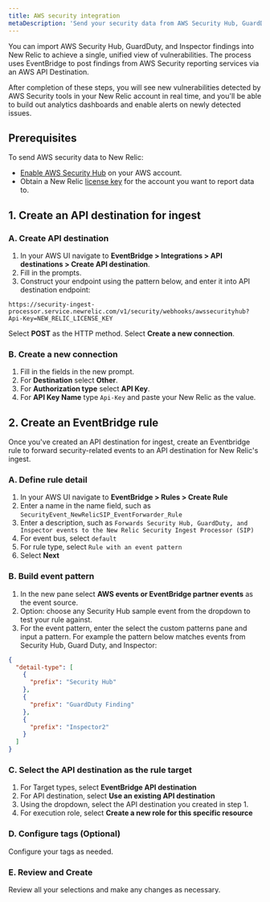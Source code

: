 ```yaml
---
title: AWS security integration
metaDescription: 'Send your security data from AWS Security Hub, GuardDuty, and inspector directly to New Relic.'
---
```

You can import AWS Security Hub, GuardDuty, and Inspector findings into New Relic to achieve a single, unified view of vulnerabilities. The process uses EventBridge to post findings from AWS Security reporting services via an AWS API Destination.

After completion of these steps, you will see new vulnerabilities detected by AWS Security tools in your New Relic account in real time, and you'll be able to build out analytics dashboards and enable alerts on newly detected issues.

## Prerequisites

To send AWS security data to New Relic:
- [Enable AWS Security Hub](https://docs.aws.amazon.com/securityhub/latest/userguide/securityhub-settingup.html) on your AWS account. 
- Obtain a New Relic [license key](/docs/accounts-partnerships/install-new-relic/account-setup/license-key) for the account you want to report data to.

## 1. Create an API destination for ingest

### A. Create API destination

1. In your AWS UI navigate to **EventBridge > Integrations > API destinations > Create API destination**.
2. Fill in the prompts.
3. Construct your endpoint using the pattern below, and enter it into API destination endpoint:

```
https://security-ingest-processor.service.newrelic.com/v1/security/webhooks/awssecurityhub?Api-Key=NEW_RELIC_LICENSE_KEY
```

Select **POST** as the HTTP method.
Select **Create a new connection**.

### B. Create a new connection
1. Fill in the fields in the new prompt.
2. For **Destination** select **Other**.
3. For **Authorization type** select **API Key**.
4. For **API Key Name** type `Api-Key` and paste your New Relic <InlinePopover type="licenseKey" /> as the value.

## 2. Create an EventBridge rule

Once you've created an API destination for ingest, create an Eventbridge rule to forward security-related events to an API destination for New Relic's ingest.

### A. Define rule detail

1. In your AWS UI navigate to **EventBridge > Rules > Create Rule**
2. Enter a name in the name field, such as `SecurityEvent_NewRelicSIP_EventForwarder_Rule`
3. Enter a description, such as `Forwards Security Hub, GuardDuty, and Inspector events to the New Relic Security Ingest Processor (SIP)`
4. For event bus, select `default`
5. For rule type, select `Rule with an event pattern`
6. Select **Next**

### B. Build event pattern

1. In the new pane select **AWS events or EventBridge partner events** as the event source.
2. Option: choose any Security Hub sample event from the dropdown to test your rule against. 
3. For the event pattern, enter the select the custom patterns pane and input a pattern. For example the pattern below matches events from Security Hub, Guard Duty, and Inspector:

```json
{
  "detail-type": [
    {
      "prefix": "Security Hub"
    },
    {
      "prefix": "GuardDuty Finding"
    },
    {
      "prefix": "Inspector2"
    }
  ]
}
```

### C. Select the API destination as the rule target

1. For Target types, select **EventBridge API destination**
2. For API destination, select **Use an existing API destination**
3. Using the dropdown, select the API destination you created in step 1.
4. For execution role, select **Create a new role for this specific resource**

### D. Configure tags (Optional)

Configure your tags as needed.

### E.  Review and Create

Review all your selections and make any changes as necessary. 
